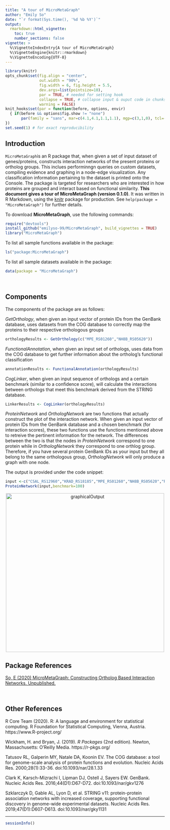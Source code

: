 ```yaml
---
title: "A tour of MicroMetaGraph"
author: "Emily So"
date: "`r format(Sys.time(), '%d %b %Y')`"
output: 
  rmarkdown::html_vignette:
    toc: true
    number_sections: false
vignette: >
  %\VignetteIndexEntry{A tour of MicroMetaGraph}
  %\VignetteEngine{knitr::rmarkdown}
  %\VignetteEncoding{UTF-8}
---
```


```r
library(knitr)
opts_chunk$set(fig.align = "center", 
               out.width = "90%",
               fig.width = 6, fig.height = 5.5,
               dev.args=list(pointsize=10),
               par = TRUE, # needed for setting hook 
               collapse = TRUE, # collapse input & ouput code in chunks
               warning = FALSE)
knit_hooks$set(par = function(before, options, envir)
  { if(before && options$fig.show != "none") 
       par(family = "sans", mar=c(4.1,4.1,1.1,1.1), mgp=c(3,1,0), tcl=-0.5)
})
set.seed(1) # for exact reproducibility
```
       
## Introduction

`MicroMetaGraph`is an R package that, when given a set of input dataset of genes/proteins, constructs interaction networks of the present proteins or ortholog groups. This inclues performinngn queries on custom datasets, compiling evidence and graphing in a node-edge visualization. Any classification information pertaining to the dataset is printed onto the Console. The package is targeted for researchers who are interested in how proteins are grouped and interact based on functional similarity. **This document gives a tour of MicroMetaGraph (version 0.1.0)**. It was written in R Markdown, using the [knitr](https://cran.r-project.org/package=knitr) package for production. See `help(package = "MicroMetaGraph")` for further details. 

To download **MicroMetaGraph**, use the following commands:

``` r
require("devtools")
install_github("emilyso-99/MicroMetaGraph", build_vignettes = TRUE)
library("MicroMetaGraph")
```
To list all sample functions available in the package:
``` r
ls("package:MicroMetaGraph")
```

To list all sample datasets available in the package:
``` r
data(package = "MicroMetaGraph")
```

<br>

## Components

The components of the package are as follows:
<div style="text-align:left">

*GetOrthology*, when given an input vector of protein IDs from the GenBank database, uses datasets from the COG database to correctly map the proteins to their respective orthologous groups

``` r
orthologyResults <- GetOrthology(c("MPE_RS01260","NH8B_RS05620"))
```
*FunctionalAnnotation*, when given an input set of orthologs, uses data from the COG database to get further information about the ortholog's functional classification

``` r
annotationResults <- FunctionalAnnotation(orthologyResults)
```

*CogLinker*, when given an input sequence of orthologs and a certain benchmark (similar to a confidence score), will calculate the interactions between orthologs that meet this benchmark derived from the STRING database.
<br>

``` r
LinkerResults <- CogLinker(orthologyResults)
```
*ProteinNetwork* and *OrthologNetwork* are two functions that actually construct the plot of the interaction network. When given an input vector of protein IDs from the GenBank database and a chosen benchmark (for interaction scores), these two functions use the functions mentioned above to retreive the pertinent information for the network. The differences between the two is that the nodes in *ProteinNetwork* correspond to one protein while in *OrthologNetwork* they correspond to one orthlog group. Therefore, if you have several protein GenBank IDs as your input but they all belong to the same orthologous group, *OrthologNetwork* will only produce a graph with one node.

The output is provided under the code snippet:
``` r
input <-c("CSAL_RS12960","KRAD_RS18185","MPE_RS01260","NH8B_RS05620","RIV7116_RS09085")
ProteinNetwork(input,benchmark=100)
```
<div style="text-align:center"><img src="graphicalOutput.png" alt="graphicalOutput" width="500"/>

<div style="text-align:left">

## Package References

[So, E (2020) MicroMetaGraph: Constructing Ortholog Based Interaction Networks.
  Unpublished.](https://github.com/emilyso-99/MicroMetaGraph)

<br>

## Other References

R Core Team (2020). R: A language and environment for statistical computing. R Foundation for Statistical Computing, Vienna, Austria. https://www.R-project.org/

Wickham, H. and Bryan, J. (2019). *R Packages* (2nd edition). Newton, Massachusetts: O'Reilly Media. https://r-pkgs.org/

Tatusov RL, Galperin MY, Natale DA, Koonin EV. The COG database: a tool for genome-scale analysis of protein functions and evolution. Nucleic Acids Res. 2000;28(1):33-36. doi:10.1093/nar/28.1.33

Clark K, Karsch-Mizrachi I, Lipman DJ, Ostell J, Sayers EW. GenBank. Nucleic Acids Res. 2016;44(D1):D67-D72. doi:10.1093/nar/gkv1276

Szklarczyk D, Gable AL, Lyon D, et al. STRING v11: protein-protein association networks with increased coverage, supporting functional discovery in genome-wide experimental datasets. Nucleic Acids Res. 2019;47(D1):D607-D613. doi:10.1093/nar/gky1131

----

```r
sessionInfo()
```